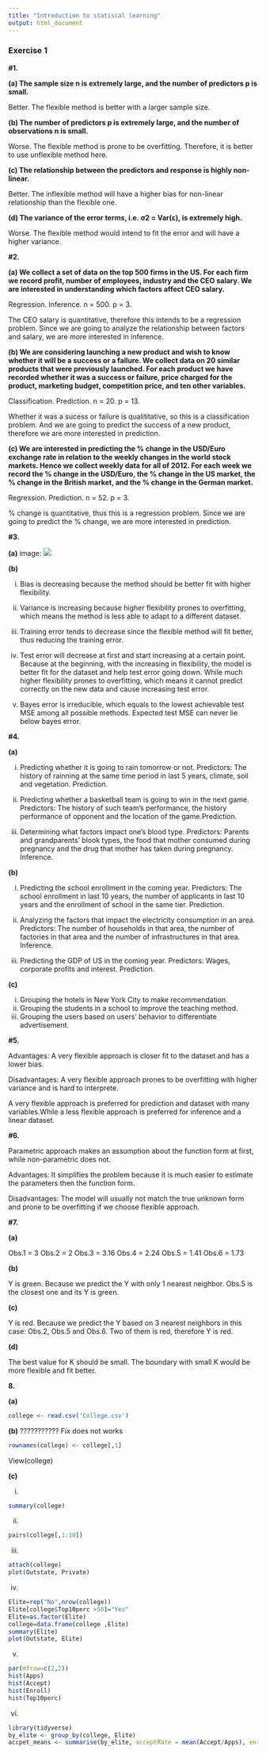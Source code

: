 ```yaml
---
title: "Introduction to statiscal learning"
output: html_document
---
```


### Exercise 1
**#1.**

**(a) The sample size n is extremely large, and the number of predictors p is small.**

Better. The flexible method is better with a larger sample size.

**(b) The number of predictors p is extremely large, and the number of observations n is small.**

Worse. The flexible method is prone to be overfitting. Therefore, it is better to use unflexible method here.

**(c) The relationship between the predictors and response is highly non-linear. **

Better. The inflexible method will have a higher bias for non-linear relationship than the flexible one.

**(d) The variance of the error terms, i.e. σ2 = Var(ε), is extremely high.**

Worse. The flexible method would intend to fit the error and will have a higher variance.



**#2.**

**(a) We collect a set of data on the top 500 firms in the US. For each firm we record profit, number of employees, industry and the CEO salary. We are interested in understanding which factors affect CEO salary.**

Regression. Inference. n = 500. p = 3.

The CEO salary is quantitative, therefore this intends to be a regression problem. Since we are going to analyze the relationship between factors and salary, we are more interested in inference. 

**(b) We are considering launching a new product and wish to know whether it will be a success or a failure. We collect data on 20 similar products that were previously launched. For each product we have recorded whether it was a success or failure, price charged for the product, marketing budget, competition price, and ten other variables.**

Classification. Prediction. n = 20. p = 13.

Whether it was a sucess or failure is qualititative, so this is a classification problem. And we are going to predict the success of a new product, therefore we are more interested in prediction.

**(c) We are interested in predicting the % change in the USD/Euro exchange rate in relation to the weekly changes in the world stock markets. Hence we collect weekly data for all of 2012. For each week we record the % change in the USD/Euro, the % change in the US market, the % change in the British market, and the % change in the German market.**

Regression. Prediction. n = 52. p = 3.

% change is quantitative, thus this is a regression problem. Since we are going to predict the % change, we are more interested in prediction.

**#3. **

**(a)**
image: ![](3a.jpeg)

**(b)**

(i) Bias is decreasing because the method should be better fit with higher flexibility.

(ii) Variance is increasing because higher flexibility prones to overfitting, which means the method is less able to adapt to a different dataset.

(iii) Training error tends to decrease since the flexible method will fit better, thus reducing the training error.

(iv) Test error will decrease at first and start increasing at a certain point. Because at the beginning, with the increasing in flexibility, the model is better fit for the dataset and help test error going down. While much higher flexibility prones to overfitting, which means it cannot predict correctly on the new data and cause increasing test error.

(v) Bayes error is irreducible, which equals to the lowest achievable test MSE among all possible methods. Expected test MSE can never lie below bayes error. 

**#4. **

**(a)**

(i) Predicting whether it is going to rain tomorrow or not. Predictors: The history of rainning at the same time period in last 5 years, climate, soil and vegetation. Prediction.

(ii) Predicting whether a basketball team is going to win in the next game. Predictors: The history of such team's performance, the history performance of opponent and the location of the game.Prediction.

(iii) Determining what factors impact one's blood type. Predictors: Parents and grandparents' blook types, the food that mother consumed during pregnancy and the drug that mother has taken during pregnancy. Inference.

**(b)**

(i) Predicting the school enrollment in the coming year. Predictors: The school enrollment in last 10 years, the number of applicants in last 10 years and the enrollment of school in the same tier. Prediction.

(ii) Analyzing the factors that impact the electricity consumption in an area. Predictors: The number of households in that area, the number of factories in that area and the number of infrastructures in that area. Inference.

(iii) Predicting the GDP of US in the coming year. Predictors: Wages, corporate profits and interest. Prediction.

**(c)**

(i) Grouping the hotels in New York City to make recommendation.
(ii) Grouping the students in a school to improve the teaching method.
(iii) Grouping the users based on users' behavior to differentiate advertisement.

**#5. **

Advantages: A very flexible approach is closer fit to the dataset and has a lower bias.

Disadvantages: A very flexible approach prones to be overfitting with higher variance and is hard to interprete.

A very flexible approach is preferred for prediction and dataset with many variables.While a less flexible approach is preferred for inference and a linear dataset.


**#6. **

Parametric approach makes an assumption about the function form at first, while non-parametric does not. 

Advantages: It simplifies the problem because it is much easier to estimate the parameters then the function form.

Disadvantages: The model will usually not match the true unknown form and prone to be overfitting if we choose flexible approach.

**#7.**

**(a)**

Obs.1 = 3
Obs.2 = 2
Obs.3 = 3.16
Obs.4 = 2.24
Obs.5 = 1.41
Obs.6 = 1.73

**(b)**

Y is green. Because we predict the Y with only 1 nearest neighbor. Obs.5 is the closest one and its Y is green. 

**(c)**

Y is red. Because we predict the Y based on 3 nearest neighbors in this case: Obs.2, Obs.5 and Obs.6. Two of them is red, therefore Y is red.

**(d)**

The best value for K should be small. The boundary with small K would be more flexible and fit better.

**8.**

**(a)**

```r
college <- read.csv('College.csv')
```

**(b)** ??????????? Fix does not works

```r
rownames(college) <- college[,1]
```
View(college)

**(c)**

(i) 

```r
summary(college)
```
(ii) 

```r
pairs(college[,1:10])
```

(iii) 

```r
attach(college)
plot(Outstate, Private)
```

(iv)
```r
Elite=rep("No",nrow(college))
Elite[college$Top10perc >50]="Yes"
Elite=as.factor(Elite)
college=data.frame(college ,Elite)
summary(Elite)
plot(Outstate, Elite)
```

(v)
```r
par(mfrow=c(2,2))
hist(Apps)
hist(Accept)
hist(Enroll)
hist(Top10perc)
```

(vi)
```r
library(tidyverse)
by_elite <- group_by(college, Elite)
accpet_means <- summarise(by_elite, acceptRate = mean(Accept/Apps), enrollRate = mean(Enroll/Accept))
```
